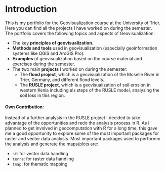 # Introduction

This is my portfolio for the Geovisualization course at the University of Trier. Here you can find all the projects I have worked on during the semester.
The portfolio covers the following topics and aspects of Geovisualization:
- The key **principles of geovisualization**.
- **Methods and tools** used in geovisualization (especially geoinformation systems like QGIS and ArcGIS Pro).
- **Examples** of geovisualization based on the course material and exercises during the semester.
- The two main **projects** I worked on during the semester: 
  - The **flood project**, which is a geovisualization of the Moselle River in Trier, Germany, and different flood levels.
  - The **RUSLE project**, which is a geovisualization of soil erosion in western Kenia including als steps of the RUSLE model, analysing the soil loss in this region.

#### Own Contribution:

Instead of a further analysis in the RUSLE project I decided to take advantage of the opportunities and redo the analysis process in R.
As I planned to get involved in geocomputation with R for a long time, this gave me a good opportunity to explore some of the most important packages for raster and vector data analysis. Most important packages used to performm the analysis and generate the maps/plots are:
- `sf`: for vector data handling
- `terra`: for raster data handling
- `tmap`: for thematic mapping

